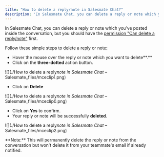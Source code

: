```yaml
---
title: "How to delete a reply/note in Salesmate Chat?"
description: 'In Salesmate Chat, you can delete a reply or note which you''ve posted inside the conversation, but you should have the [permission "Can delete a reply...'
---
```


In Salesmate Chat, you can delete a reply or note which you've posted inside the conversation, but you should have the [permission "Can delete a reply/note"](https://support.salesmate.io/hc/en-us/articles/360058438992) first.

Follow these simple steps to delete a reply or note:

- Hover the mouse over the reply or note which you want to delete**.**
- Click on the **three-dotted** action button.

![](./How to delete a reply*note in Salesmate Chat* – Salesmate_files/mceclip1.png)

- Click on **Delete**

![](./How to delete a reply*note in Salesmate Chat* – Salesmate_files/mceclip0.png)

- Click on **Yes** to confirm.
- Your reply or note will be successfully **deleted**.

![](./How to delete a reply*note in Salesmate Chat* – Salesmate_files/mceclip2.png)

<Note>
  **Note:** This will permanently delete the reply or note from the conversation
  but won't delete it from your teammate's email if already notified.
</Note>

